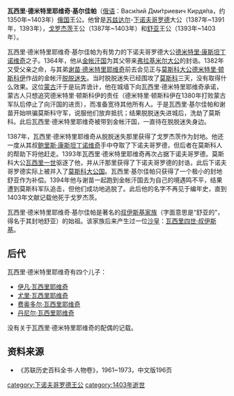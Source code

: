 '''瓦西里·德米特里耶维奇·基尔佳帕'''（[[俄语|俄语]]：Васи́лий Дми́триевич Кирдя́па，约1350年~1403年）[[俄国|俄国]]王公。他曾是[[苏兹达尔|苏兹达尔]]-[[下诺夫哥罗德|下诺夫哥罗德]]大公（1387年~1391年，1393年），[[戈罗杰茨|戈罗杰茨]]王公（1387年~1403年）和[[舒亚|舒亚]]王公（1393年~1403年）。

瓦西里·德米特里耶维奇·基尔佳帕为有势力的下诺夫哥罗德大公[[德米特里·康斯坦丁诺维奇_(苏兹达尔)|德米特里·康斯坦丁诺维奇]]之子。1364年，他从[[金帐汗国|金帐汗国]]为其父带来[[弗拉基米尔大公|弗拉基米尔大公]]的封诰。1382年又受父亲之命，与其弟[[谢苗·德米特里耶维奇|谢苗·德米特里耶维奇]]前去会见正与[[莫斯科大公|莫斯科大公]][[德米特里·顿斯科伊|德米特里·顿斯科伊]]作战的金帐汗[[脱脱迷失|脱脱迷失]]。当时脱脱迷失已经围攻了[[莫斯科|莫斯科]]三天，没有取得什么效果。这位[[蒙古|蒙古]]汗于是玩弄诡计，他在城墙下向瓦西里·德米特里耶维奇承诺，蒙古人只想追究德米特里·顿斯科伊的责任（德米特里·顿斯科伊在1380年打败蒙古军队后停止了向汗国的进贡），而准备宽待其他所有人。于是瓦西里·基尔佳帕和谢苗开始哄骗莫斯科守军，说服他们放弃抵抗；结果脱脱迷失进城后，洗劫了莫斯科。此后瓦西里·德米特里耶维奇被带到金帐汗国，一直待在脱脱迷失身边。

1387年，瓦西里·德米特里耶维奇从脱脱迷失那里获得了戈罗杰茨作为封地。他还一度从其叔[[鲍里斯·康斯坦丁诺维奇|鲍里斯·康斯坦丁诺维奇]]手中夺取了下诺夫哥罗德，但后者在莫斯科人的帮助下将他赶走。1393年瓦西里·德米特里耶维奇再次占据下诺夫哥罗德。莫斯科大公[[瓦西里一世|瓦西里一世]]驱逐了他，并从汗那里获得了下诺夫哥罗德的封诰，此后下诺夫哥罗德实际上被并入了[[莫斯科大公国|莫斯科大公国]]。瓦西里·基尔佳帕只获得了一个极小的封地舒亚作为补偿。1394年他与谢苗一起跑到金帐汗国去为自己的境遇鸣不平，结果遭到莫斯科军队追击，但他们成功地逃脱了。此后他的名字不再见于编年史，直到1403年文献记载他死于戈罗杰茨。

瓦西里·德米特里耶维奇·基尔佳帕是著名的[[叔伊斯基家族|叔伊斯基家族]]（字面意思是“舒亚的”，得名于其封地舒亚）的始祖。该家族后来产生过一位[[沙皇|沙皇]]：[[瓦西里四世·叔伊斯基|瓦西里四世·叔伊斯基]]。
==后代==
瓦西里·德米特里耶维奇有四个儿子：
*[[伊凡·瓦西里耶维奇|伊凡·瓦西里耶维奇]]
*[[尤里·瓦西里耶维奇|尤里·瓦西里耶维奇]]
*[[费奥多尔·瓦西里耶维奇|费奥多尔·瓦西里耶维奇]]
*[[丹尼尔·瓦西里耶维奇|丹尼尔·瓦西里耶维奇]]

没有关于瓦西里·德米特里耶维奇的配偶的记载。

==资料来源==
*《苏联历史百科全书·人物卷》，1961~1973，中文版196页
{{start box}}
{{s-before|[[鲍里斯·康斯坦丁诺维奇|鲍里斯·康斯坦丁诺维奇]]}}
{{s-title|[[下诺夫哥罗德统治者列表|苏兹达尔-下诺夫哥罗德大公]]|1387~1391}}
{{s-after|[[鲍里斯·康斯坦丁诺维奇|鲍里斯·康斯坦丁诺维奇]]}}
{{s-before|[[鲍里斯·康斯坦丁诺维奇|鲍里斯·康斯坦丁诺维奇]]}}
{{s-title|[[下诺夫哥罗德统治者列表|苏兹达尔-下诺夫哥罗德大公]]|1393}}
{{s-after|[[瓦西里一世·德米特里耶维奇|瓦西里一世·德米特里耶维奇]]}}
{{end box}}

[[category:下诺夫哥罗德王公|category:下诺夫哥罗德王公]]
[[category:1403年逝世|category:1403年逝世]]